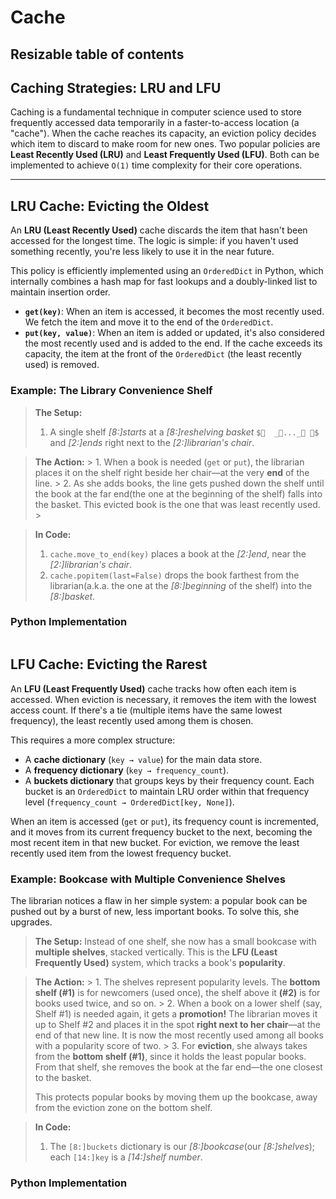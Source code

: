 # Cache

## Resizable table of contents


## Caching Strategies: LRU and LFU

Caching is a fundamental technique in computer science used to store frequently accessed data temporarily in a faster-to-access location (a "cache"). When the cache reaches its capacity, an eviction policy decides which item to discard to make room for new ones. Two popular policies are **Least Recently Used (LRU)** and **Least Frequently Used (LFU)**. Both can be implemented to achieve `O(1)` time complexity for their core operations.

-----

## LRU Cache: Evicting the Oldest

An **LRU (Least Recently Used)** cache discards the item that hasn't been accessed for the longest time. The logic is simple: if you haven't used something recently, you're less likely to use it in the near future.

This policy is efficiently implemented using an `OrderedDict` in Python, which internally combines a hash map for fast lookups and a doubly-linked list to maintain insertion order.

  * **`get(key)`**: When an item is accessed, it becomes the most recently used. We fetch the item and move it to the end of the `OrderedDict`.
  * **`put(key, value)`**: When an item is added or updated, it's also considered the most recently used and is added to the end. If the cache exceeds its capacity, the item at the front of the `OrderedDict` (the least recently used) is removed.







### Example: The Library Convenience Shelf


  > **The Setup:**
  > 1. A single shelf *[8:]starts* at a *[8:]reshelving basket* `$🧺  _📘..._📕 👵$` and *[2:]ends* right next to the *[2:]librarian's chair*.



  > **The Action:**
    > 1.  When a book is needed (`get` or `put`), the librarian places it on the shelf right beside her chair—at the very **end** of the line.
    > 2.  As she adds books, the line gets pushed down the shelf until the book at the far end(the one at the beginning of the shelf) falls into the basket. This evicted book is the one that was least recently used.
    >

> **In Code:**
  > 1. `cache.move_to_end(key)` places a book at the *[2:]end*, near the *[2:]librarian's chair*.
  > 2. `cache.popitem(last=False)` drops the book farthest from the librarian(a.k.a. the one at the *[8:]beginning* of the shelf) into the *[8:]basket*.

### Python Implementation

```python file=examples/code/cache.py#class:LRUCache  
```

## LFU Cache: Evicting the Rarest

An **LFU (Least Frequently Used)** cache tracks how often each item is accessed. When eviction is necessary, it removes the item with the lowest access count. If there's a tie (multiple items have the same lowest frequency), the least recently used among them is chosen.

This requires a more complex structure:

  * A **cache dictionary** (`key → value`) for the main data store.
  * A **frequency dictionary** (`key → frequency_count`).
  * A **buckets dictionary** that groups keys by their frequency count. Each bucket is an `OrderedDict` to maintain LRU order within that frequency level (`frequency_count → OrderedDict[key, None]`).

When an item is accessed (`get` or `put`), its frequency count is incremented, and it moves from its current frequency bucket to the next, becoming the most recent item in that new bucket. For eviction, we remove the least recently used item from the lowest frequency bucket.


### Example: Bookcase with Multiple Convenience Shelves

The librarian notices a flaw in her simple system: a popular book can be pushed out by a burst of new, less important books. To solve this, she upgrades.

  > **The Setup:** Instead of one shelf, she now has a small bookcase with **multiple shelves**, stacked vertically. This is the **LFU (Least Frequently Used)** system, which tracks a book's **popularity**.
  
  > **The Action:**
    > 1.  The shelves represent popularity levels. The **bottom shelf (\#1)** is for newcomers (used once), the shelf above it **(\#2)** is for books used twice, and so on.
    > 2.  When a book on a lower shelf (say, Shelf \#1) is needed again, it gets a **promotion\!** The librarian moves it up to Shelf \#2 and places it in the spot **right next to her chair**—at the end of that new line. It is now the most recently used among all books with a popularity score of two.
    > 3.  For **eviction**, she always takes from the **bottom shelf (\#1)**, since it holds the least popular books. From that shelf, she removes the book at the far end—the one closest to the basket.
  > 
  > This protects popular books by moving them up the bookcase, away from the eviction zone on the bottom shelf.

> **In Code:**
> 1. The `[8:]buckets` dictionary is our *[8:]bookcase*(our *[8:]shelves*); each `[14:]key` is a *[14:]shelf number*.


### Python Implementation

```python file=examples/code/cache.py#class:LFUCache  
```




